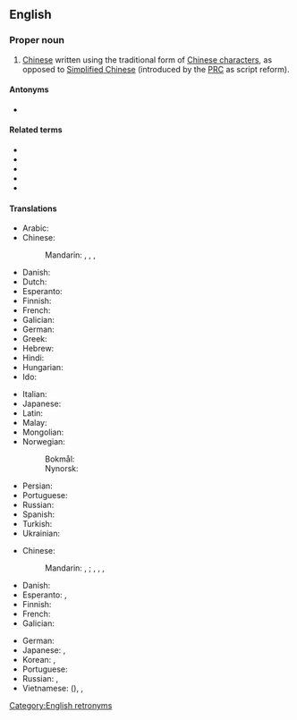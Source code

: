 ==English==
{{Wikipedia}}
{{commonscat}}

===Proper noun===
{{en-proper noun|head=[[traditional|Traditional]] [[Chinese]]}}

# [[Chinese]] written using the traditional form of [[Chinese character]]s, as opposed to [[Simplified Chinese]] (introduced by the [[PRC]] as script reform).

====Antonyms====
* {{l|en|Simplified Chinese}}

====Related terms====
* {{l|en|Fantizi}}
* {{l|en|jiantizi}}
* {{l|en|Hanzi}}
* {{l|en|shinjitai}}
* {{l|en|kyujitai}}

====Translations====
{{trans-top|Chinese written using traditional characters}}
* Arabic: {{t|ar|حُرُوف صِينِيَّة تَقْلِيدِيَّة|m-p|tr=ḥurūf ṣiniyya taqlīdiyya}}
* Chinese:
*: Mandarin: {{t+|cmn|繁體中文}}, {{t+|cmn|繁体中文|tr=Fántǐ Zhōngwén}}, {{t|cmn|正體中文}}, {{t|cmn|正体中文|tr=Zhèngtǐ Zhōngwén}}
* Danish: {{t+|da|traditionelt kinesisk|n}}
* Dutch: {{t|nl|traditionele Chinees|n}}
* Esperanto: {{t|eo|tradicia ĉina skribo}}
* Finnish: {{t|fi|perinteinen kiina}}
* French: {{t+|fr|chinois traditionnel|m}}
* Galician: {{t|gl|chinés tradicional|m}}
* German: {{t|de|traditionelles Chinesisch|n}}
* Greek: {{t|el|τα παραδοσιακά κινέζικα}}
* Hebrew: {{t|he|סינית מסורתית|f|alt=סִינִית מָסָרְתִּית|tr=sinit masortit}}
* Hindi: {{t+|hi|पारम्परिक चीनी|sc=Deva}}
* Hungarian: {{t+|hu|hagyományos kínai}}
* Ido: {{t-needed|io}}
{{trans-mid}}
* Italian: {{t+|it|cinese tradizionale|m|f}}
* Japanese: {{t|ja|繁体字中国語|tr=Hantaiji Chūgokugo}}
* Latin: {{t|la|lingua sinica traditionalis|f}}
* Malay: {{t|ms|Aksara Cina Tradisional}}
* Mongolian: {{t|mn|уламжлалт хятад хэл|sc=Cyrl}}
* Norwegian:
*: Bokmål: {{t|nb|tradisjonell kinesisk|m}}
*: Nynorsk: {{t|nn|tradisjonell kinesisk|m}}
* Persian: {{t|fa|چینی سنتی|tr=čini-ye sonati|sc=fa-Arab}}
* Portuguese: {{t|pt|chinês tradicional|m}}
* Russian: {{t|ru|традицио́нный кита́йский|m}}
* Spanish: {{t|es|chino tradicional|m}}
* Turkish: {{t|tr|Geleneksel Çince}}
* Ukrainian: {{t-needed|uk}}
{{trans-bottom}}

{{trans-top|traditional characters}}
* Chinese:
*: Mandarin: {{qualifier|complex characters}} {{t+|cmn|繁體字}}, {{t+|cmn|繁体字|tr=fántǐzì}}; {{qualifier|traditional characters}} {{t+|cmn|正體字}}, {{t+|cmn|正体字|tr=zhèngtǐzì}}, {{qualifier|old characters}} {{t+|cmn|老字|tr=lǎozì}}, {{t+|cmn|繁體|tr=fántǐ}}
* Danish: {{t-needed|da}}
* Esperanto: {{t|eo|tradicia ĉina skribo}}, {{t|eo|tradiciaj ĉinaj signoj}}
* Finnish: {{t|fi|[[perinteiset]] [[kiinalaiset]] [[kirjoitusmerkit]]}}
* French: {{t+|fr|caractère traditionnel|m}}
* Galician: {{t|gl|caracteres tradicionais|m-p}}
{{trans-mid}}
* German: {{t|de|Langzeichen|n}}
* Japanese: {{t+|ja|繁体字|tr=はんたいじ, hantaiji}}, {{t+|ja|正体字|tr=せいたいじ, seitaiji}}
* Korean: {{t|ko|번체자(繁體字)}}, {{t|ko|정체자(正體字)}}
* Portuguese: {{t|pt|caracteres tradicionais|m-p}}
* Russian: {{t|ru|фаньти́цзы|m}}, {{t|ru|традицио́нный иеро́глиф|m}}
* Vietnamese: {{t|vi|phồn thể tự}} ({{t|vi|繁體字|sc=Hani}}), {{t|vi|Chữ Hán phồn thể}}, {{t|vi|Chữ Hán chính thể}}
{{trans-bottom}}

[[Category:English retronyms]]

{{C|en|Han characters|Chinese}}